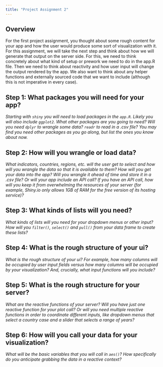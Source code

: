 ```yaml
---
title: "Project Assignment 2"
---
```


## Overview 

For the first project assignment, you thought about some rough content for your app and how the user would produce some sort of visualization with it. For this assignment, we will take the next step and think about how we will generate that output on the server side. For this, we need to think concretely about what kind of setup or prework we need to do in the app.R file. Then we need to think about reactivity and how user input will change the output rendered by the app. We also want to think about any helper functions and externally sourced code that we want to include (although this is not imperative in every case).

## Step 1: What packages you will need for your app?

*Starting with `shiny` you will need to load packages in the `app.R`. Likely you will also include `ggplot2`. What other packages are you going to need? Will you need `dplyr` to wrangle some data? `readr` to read in a .csv file? You may find you need other packages as you go along, but list the ones you know about now.*


## Step 2: How will you wrangle or load data? 

*What indicators, countries, regions, etc. will the user get to select and how will you wrangle the data so that it is available to them? How will you get your data into the app? Will you wrangle it ahead of time and store it in a .csv file? Or will your app include an API call? If you have an API call, how will you keep it from overwhelming the resources of your server (for example, Shiny.io only allows 1GB of RAM for the free version of its hosting service)?*

## Step 3: What kinds of lists will you need?

*What kinds of lists will you need for your dropdown menus or other input? How will you `filter()`, `select()` and `pull()` from your data frame to create these lists?*


## Step 4: What is the rough structure of your ui? 

*What is the rough structure of your ui? For example, how many columns will be occupied by user input fields versus how many columns will be occupied by your visualization? And, crucially, what input functions will you include?*


## Step 5: What is the rough structure for your server? 

*What are the reactive functions of your server? Will you have just one reactive function for your plot call? Or will you need multiple reactive functions in order to coordinate different inputs, like dropdown menus that select a country case and a slider that selects a range of years?*


## Step 6: How will you call your data for your visualization? 

*What will be the basic variables that you will call in `aes()`? How specifically do you anticipate grabbing the data in a reactive context?*


